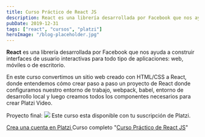```yaml
---
title: Curso Práctico de React JS
description: React es una librería desarrollada por Facebook que nos ayuda a construir interfaces de usuario interactivas para todo tipo de aplicaciones web, móviles o de escritorio.
pubDate: 2019-12-31
tags: ["react", "cursos", "platzi"]
heroImage: "/blog-placeholder.jpg"
---
```


**React** es una librería desarrollada por Facebook que nos ayuda a construir interfaces de usuario interactivas para todo tipo de aplicaciones: web, móviles o de escritorio.

En este curso convertimos un sitio web creado con HTML/CSS a React, donde entendemos cómo crear paso a paso un proyecto de React donde configuramos nuestro entorno de trabajo, webpack, babel, entorno de desarrollo local y luego creamos todos los componentes necesarios para crear Platzi Video.

Proyecto final:
![](https://s3.amazonaws.com/arepadev/2019/12/PlatziVideo.png)
Este curso esta disponible con tu suscripción de Platzi.

[Crea una cuenta en Platzi ](https://platzi.com/r/gndx/)
Curso completo "[Curso Práctico de React JS](https://platzi.com/conoceme/gndx/conoceme/gndx/cursos/react-ejs/)"
